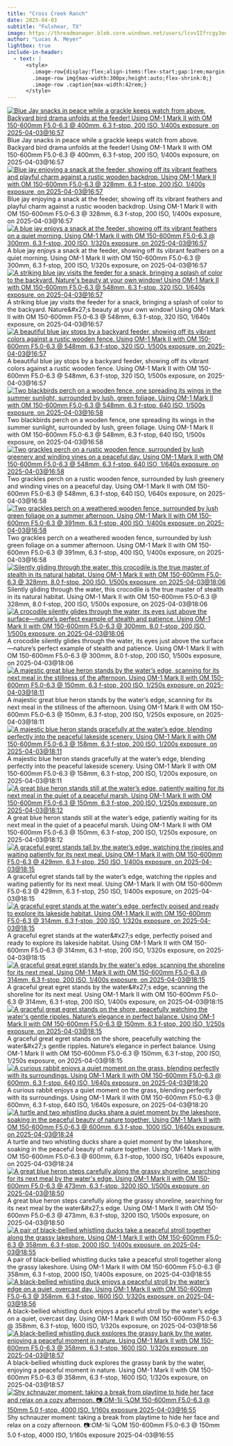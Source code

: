 ```yaml
---
title: "Cross Creek Ranch"
date: 2025-04-03
subtitle: "Fulshear, TX"
image: https://threadmanager.blob.core.windows.net/users/lcvvIIfrcgy3oo8NKhjkLYJDZvHJKG0Nj3gerYEDsgQ/themed_folders/photography/2025_04_03_Fulshear/191015e7-5578-5a47-947b-794fbe470a38_thumb.jpg
author: "Lucas A. Meyer"
lightbox: true
include-in-header:
  - text: |
      <style>
        .image-row{display:flex;align-items:flex-start;gap:1rem;margin:1rem 0;}
        .image-row img{max-width:300px;height:auto;flex-shrink:0;}
        .image-row .caption{max-width:42rem;}
      </style>
---
```



::: {.image-row}
[![Blue Jay snacks in peace while a grackle keeps watch from above. Backyard bird drama unfolds at the feeder! Using OM-1 Mark II with OM 150-600mm F5.0-6.3 @ 400mm, 6.3 f-stop, 200 ISO, 1/400s exposure, on 2025-04-03@16:57](https://threadmanager.blob.core.windows.net/users/lcvvIIfrcgy3oo8NKhjkLYJDZvHJKG0Nj3gerYEDsgQ/themed_folders/photography/2025_04_03_Fulshear/1ea2ee6e-98e2-513f-a8d8-ea2aef4f0233_thumb.jpg){.lightbox title="Blue Jay snacks in peace while a grackle keeps watch from above. Backyard bird drama unfolds at the feeder! Using OM-1 Mark II with OM 150-600mm F5.0-6.3 @ 400mm, 6.3 f-stop, 200 ISO, 1/400s exposure, on 2025-04-03@16:57" alt="Blue Jay snacks in peace while a grackle keeps watch from above. Backyard bird drama unfolds at the feeder! Using OM-1 Mark II with OM 150-600mm F5.0-6.3 @ 400mm, 6.3 f-stop, 200 ISO, 1/400s exposure, on 2025-04-03@16:57"}](https://threadmanager.blob.core.windows.net/users/lcvvIIfrcgy3oo8NKhjkLYJDZvHJKG0Nj3gerYEDsgQ/themed_folders/photography/2025_04_03_Fulshear/1ea2ee6e-98e2-513f-a8d8-ea2aef4f0233.jpg)
<div class="caption">Blue Jay snacks in peace while a grackle keeps watch from above. Backyard bird drama unfolds at the feeder! Using OM-1 Mark II with OM 150-600mm F5.0-6.3 @ 400mm, 6.3 f-stop, 200 ISO, 1/400s exposure, on 2025-04-03@16:57</div>
:::


::: {.image-row}
[![Blue jay enjoying a snack at the feeder, showing off its vibrant feathers and playful charm against a rustic wooden backdrop. Using OM-1 Mark II with OM 150-600mm F5.0-6.3 @ 328mm, 6.3 f-stop, 200 ISO, 1/400s exposure, on 2025-04-03@16:57](https://threadmanager.blob.core.windows.net/users/lcvvIIfrcgy3oo8NKhjkLYJDZvHJKG0Nj3gerYEDsgQ/themed_folders/photography/2025_04_03_Fulshear/54f25b30-e27a-50d3-8fa4-a9dfebb8b79c_thumb.jpg){.lightbox title="Blue jay enjoying a snack at the feeder, showing off its vibrant feathers and playful charm against a rustic wooden backdrop. Using OM-1 Mark II with OM 150-600mm F5.0-6.3 @ 328mm, 6.3 f-stop, 200 ISO, 1/400s exposure, on 2025-04-03@16:57" alt="Blue jay enjoying a snack at the feeder, showing off its vibrant feathers and playful charm against a rustic wooden backdrop. Using OM-1 Mark II with OM 150-600mm F5.0-6.3 @ 328mm, 6.3 f-stop, 200 ISO, 1/400s exposure, on 2025-04-03@16:57"}](https://threadmanager.blob.core.windows.net/users/lcvvIIfrcgy3oo8NKhjkLYJDZvHJKG0Nj3gerYEDsgQ/themed_folders/photography/2025_04_03_Fulshear/54f25b30-e27a-50d3-8fa4-a9dfebb8b79c.jpg)
<div class="caption">Blue jay enjoying a snack at the feeder, showing off its vibrant feathers and playful charm against a rustic wooden backdrop. Using OM-1 Mark II with OM 150-600mm F5.0-6.3 @ 328mm, 6.3 f-stop, 200 ISO, 1/400s exposure, on 2025-04-03@16:57</div>
:::


::: {.image-row}
[![A blue jay enjoys a snack at the feeder, showing off its vibrant feathers on a quiet morning. Using OM-1 Mark II with OM 150-600mm F5.0-6.3 @ 300mm, 6.3 f-stop, 200 ISO, 1/320s exposure, on 2025-04-03@16:57](https://threadmanager.blob.core.windows.net/users/lcvvIIfrcgy3oo8NKhjkLYJDZvHJKG0Nj3gerYEDsgQ/themed_folders/photography/2025_04_03_Fulshear/1997d0dd-66ce-556a-b542-c95596ee4ad6_thumb.jpg){.lightbox title="A blue jay enjoys a snack at the feeder, showing off its vibrant feathers on a quiet morning. Using OM-1 Mark II with OM 150-600mm F5.0-6.3 @ 300mm, 6.3 f-stop, 200 ISO, 1/320s exposure, on 2025-04-03@16:57" alt="A blue jay enjoys a snack at the feeder, showing off its vibrant feathers on a quiet morning. Using OM-1 Mark II with OM 150-600mm F5.0-6.3 @ 300mm, 6.3 f-stop, 200 ISO, 1/320s exposure, on 2025-04-03@16:57"}](https://threadmanager.blob.core.windows.net/users/lcvvIIfrcgy3oo8NKhjkLYJDZvHJKG0Nj3gerYEDsgQ/themed_folders/photography/2025_04_03_Fulshear/1997d0dd-66ce-556a-b542-c95596ee4ad6.jpg)
<div class="caption">A blue jay enjoys a snack at the feeder, showing off its vibrant feathers on a quiet morning. Using OM-1 Mark II with OM 150-600mm F5.0-6.3 @ 300mm, 6.3 f-stop, 200 ISO, 1/320s exposure, on 2025-04-03@16:57</div>
:::


::: {.image-row}
[![A striking blue jay visits the feeder for a snack, bringing a splash of color to the backyard. Nature&#x27;s beauty at your own window! Using OM-1 Mark II with OM 150-600mm F5.0-6.3 @ 548mm, 6.3 f-stop, 320 ISO, 1/640s exposure, on 2025-04-03@16:57](https://threadmanager.blob.core.windows.net/users/lcvvIIfrcgy3oo8NKhjkLYJDZvHJKG0Nj3gerYEDsgQ/themed_folders/photography/2025_04_03_Fulshear/ce0a3894-7058-5b90-8fd8-73323753e5bf_thumb.jpg){.lightbox title="A striking blue jay visits the feeder for a snack, bringing a splash of color to the backyard. Nature&#x27;s beauty at your own window! Using OM-1 Mark II with OM 150-600mm F5.0-6.3 @ 548mm, 6.3 f-stop, 320 ISO, 1/640s exposure, on 2025-04-03@16:57" alt="A striking blue jay visits the feeder for a snack, bringing a splash of color to the backyard. Nature&#x27;s beauty at your own window! Using OM-1 Mark II with OM 150-600mm F5.0-6.3 @ 548mm, 6.3 f-stop, 320 ISO, 1/640s exposure, on 2025-04-03@16:57"}](https://threadmanager.blob.core.windows.net/users/lcvvIIfrcgy3oo8NKhjkLYJDZvHJKG0Nj3gerYEDsgQ/themed_folders/photography/2025_04_03_Fulshear/ce0a3894-7058-5b90-8fd8-73323753e5bf.jpg)
<div class="caption">A striking blue jay visits the feeder for a snack, bringing a splash of color to the backyard. Nature&amp;#x27;s beauty at your own window! Using OM-1 Mark II with OM 150-600mm F5.0-6.3 @ 548mm, 6.3 f-stop, 320 ISO, 1/640s exposure, on 2025-04-03@16:57</div>
:::


::: {.image-row}
[![A beautiful blue jay stops by a backyard feeder, showing off its vibrant colors against a rustic wooden fence. Using OM-1 Mark II with OM 150-600mm F5.0-6.3 @ 548mm, 6.3 f-stop, 320 ISO, 1/500s exposure, on 2025-04-03@16:57](https://threadmanager.blob.core.windows.net/users/lcvvIIfrcgy3oo8NKhjkLYJDZvHJKG0Nj3gerYEDsgQ/themed_folders/photography/2025_04_03_Fulshear/a1bfb747-2885-50d3-8e3f-58b10968edce_thumb.jpg){.lightbox title="A beautiful blue jay stops by a backyard feeder, showing off its vibrant colors against a rustic wooden fence. Using OM-1 Mark II with OM 150-600mm F5.0-6.3 @ 548mm, 6.3 f-stop, 320 ISO, 1/500s exposure, on 2025-04-03@16:57" alt="A beautiful blue jay stops by a backyard feeder, showing off its vibrant colors against a rustic wooden fence. Using OM-1 Mark II with OM 150-600mm F5.0-6.3 @ 548mm, 6.3 f-stop, 320 ISO, 1/500s exposure, on 2025-04-03@16:57"}](https://threadmanager.blob.core.windows.net/users/lcvvIIfrcgy3oo8NKhjkLYJDZvHJKG0Nj3gerYEDsgQ/themed_folders/photography/2025_04_03_Fulshear/a1bfb747-2885-50d3-8e3f-58b10968edce.jpg)
<div class="caption">A beautiful blue jay stops by a backyard feeder, showing off its vibrant colors against a rustic wooden fence. Using OM-1 Mark II with OM 150-600mm F5.0-6.3 @ 548mm, 6.3 f-stop, 320 ISO, 1/500s exposure, on 2025-04-03@16:57</div>
:::


::: {.image-row}
[![Two blackbirds perch on a wooden fence, one spreading its wings in the summer sunlight, surrounded by lush, green foliage. Using OM-1 Mark II with OM 150-600mm F5.0-6.3 @ 548mm, 6.3 f-stop, 640 ISO, 1/500s exposure, on 2025-04-03@16:58](https://threadmanager.blob.core.windows.net/users/lcvvIIfrcgy3oo8NKhjkLYJDZvHJKG0Nj3gerYEDsgQ/themed_folders/photography/2025_04_03_Fulshear/9b93e00a-abe5-5d30-8369-dd1918480ecb_thumb.jpg){.lightbox title="Two blackbirds perch on a wooden fence, one spreading its wings in the summer sunlight, surrounded by lush, green foliage. Using OM-1 Mark II with OM 150-600mm F5.0-6.3 @ 548mm, 6.3 f-stop, 640 ISO, 1/500s exposure, on 2025-04-03@16:58" alt="Two blackbirds perch on a wooden fence, one spreading its wings in the summer sunlight, surrounded by lush, green foliage. Using OM-1 Mark II with OM 150-600mm F5.0-6.3 @ 548mm, 6.3 f-stop, 640 ISO, 1/500s exposure, on 2025-04-03@16:58"}](https://threadmanager.blob.core.windows.net/users/lcvvIIfrcgy3oo8NKhjkLYJDZvHJKG0Nj3gerYEDsgQ/themed_folders/photography/2025_04_03_Fulshear/9b93e00a-abe5-5d30-8369-dd1918480ecb.jpg)
<div class="caption">Two blackbirds perch on a wooden fence, one spreading its wings in the summer sunlight, surrounded by lush, green foliage. Using OM-1 Mark II with OM 150-600mm F5.0-6.3 @ 548mm, 6.3 f-stop, 640 ISO, 1/500s exposure, on 2025-04-03@16:58</div>
:::


::: {.image-row}
[![Two grackles perch on a rustic wooden fence, surrounded by lush greenery and winding vines on a peaceful day. Using OM-1 Mark II with OM 150-600mm F5.0-6.3 @ 548mm, 6.3 f-stop, 640 ISO, 1/640s exposure, on 2025-04-03@16:58](https://threadmanager.blob.core.windows.net/users/lcvvIIfrcgy3oo8NKhjkLYJDZvHJKG0Nj3gerYEDsgQ/themed_folders/photography/2025_04_03_Fulshear/389f8fb2-d166-5e7a-b9b4-458f49c11d6a_thumb.jpg){.lightbox title="Two grackles perch on a rustic wooden fence, surrounded by lush greenery and winding vines on a peaceful day. Using OM-1 Mark II with OM 150-600mm F5.0-6.3 @ 548mm, 6.3 f-stop, 640 ISO, 1/640s exposure, on 2025-04-03@16:58" alt="Two grackles perch on a rustic wooden fence, surrounded by lush greenery and winding vines on a peaceful day. Using OM-1 Mark II with OM 150-600mm F5.0-6.3 @ 548mm, 6.3 f-stop, 640 ISO, 1/640s exposure, on 2025-04-03@16:58"}](https://threadmanager.blob.core.windows.net/users/lcvvIIfrcgy3oo8NKhjkLYJDZvHJKG0Nj3gerYEDsgQ/themed_folders/photography/2025_04_03_Fulshear/389f8fb2-d166-5e7a-b9b4-458f49c11d6a.jpg)
<div class="caption">Two grackles perch on a rustic wooden fence, surrounded by lush greenery and winding vines on a peaceful day. Using OM-1 Mark II with OM 150-600mm F5.0-6.3 @ 548mm, 6.3 f-stop, 640 ISO, 1/640s exposure, on 2025-04-03@16:58</div>
:::


::: {.image-row}
[![Two grackles perch on a weathered wooden fence, surrounded by lush green foliage on a summer afternoon. Using OM-1 Mark II with OM 150-600mm F5.0-6.3 @ 391mm, 6.3 f-stop, 400 ISO, 1/400s exposure, on 2025-04-03@16:58](https://threadmanager.blob.core.windows.net/users/lcvvIIfrcgy3oo8NKhjkLYJDZvHJKG0Nj3gerYEDsgQ/themed_folders/photography/2025_04_03_Fulshear/191015e7-5578-5a47-947b-794fbe470a38_thumb.jpg){.lightbox title="Two grackles perch on a weathered wooden fence, surrounded by lush green foliage on a summer afternoon. Using OM-1 Mark II with OM 150-600mm F5.0-6.3 @ 391mm, 6.3 f-stop, 400 ISO, 1/400s exposure, on 2025-04-03@16:58" alt="Two grackles perch on a weathered wooden fence, surrounded by lush green foliage on a summer afternoon. Using OM-1 Mark II with OM 150-600mm F5.0-6.3 @ 391mm, 6.3 f-stop, 400 ISO, 1/400s exposure, on 2025-04-03@16:58"}](https://threadmanager.blob.core.windows.net/users/lcvvIIfrcgy3oo8NKhjkLYJDZvHJKG0Nj3gerYEDsgQ/themed_folders/photography/2025_04_03_Fulshear/191015e7-5578-5a47-947b-794fbe470a38.jpg)
<div class="caption">Two grackles perch on a weathered wooden fence, surrounded by lush green foliage on a summer afternoon. Using OM-1 Mark II with OM 150-600mm F5.0-6.3 @ 391mm, 6.3 f-stop, 400 ISO, 1/400s exposure, on 2025-04-03@16:58</div>
:::


::: {.image-row}
[![Silently gliding through the water, this crocodile is the true master of stealth in its natural habitat. Using OM-1 Mark II with OM 150-600mm F5.0-6.3 @ 328mm, 8.0 f-stop, 200 ISO, 1/500s exposure, on 2025-04-03@18:06](https://threadmanager.blob.core.windows.net/users/lcvvIIfrcgy3oo8NKhjkLYJDZvHJKG0Nj3gerYEDsgQ/themed_folders/photography/2025_04_03_Fulshear/7ddc4b02-d819-5ea6-a210-3e748a3a47c9_thumb.jpg){.lightbox title="Silently gliding through the water, this crocodile is the true master of stealth in its natural habitat. Using OM-1 Mark II with OM 150-600mm F5.0-6.3 @ 328mm, 8.0 f-stop, 200 ISO, 1/500s exposure, on 2025-04-03@18:06" alt="Silently gliding through the water, this crocodile is the true master of stealth in its natural habitat. Using OM-1 Mark II with OM 150-600mm F5.0-6.3 @ 328mm, 8.0 f-stop, 200 ISO, 1/500s exposure, on 2025-04-03@18:06"}](https://threadmanager.blob.core.windows.net/users/lcvvIIfrcgy3oo8NKhjkLYJDZvHJKG0Nj3gerYEDsgQ/themed_folders/photography/2025_04_03_Fulshear/7ddc4b02-d819-5ea6-a210-3e748a3a47c9.jpg)
<div class="caption">Silently gliding through the water, this crocodile is the true master of stealth in its natural habitat. Using OM-1 Mark II with OM 150-600mm F5.0-6.3 @ 328mm, 8.0 f-stop, 200 ISO, 1/500s exposure, on 2025-04-03@18:06</div>
:::


::: {.image-row}
[![A crocodile silently glides through the water, its eyes just above the surface—nature’s perfect example of stealth and patience. Using OM-1 Mark II with OM 150-600mm F5.0-6.3 @ 300mm, 8.0 f-stop, 200 ISO, 1/500s exposure, on 2025-04-03@18:06](https://threadmanager.blob.core.windows.net/users/lcvvIIfrcgy3oo8NKhjkLYJDZvHJKG0Nj3gerYEDsgQ/themed_folders/photography/2025_04_03_Fulshear/ca150405-9a73-543d-bec6-f8c0e52abc30_thumb.jpg){.lightbox title="A crocodile silently glides through the water, its eyes just above the surface—nature’s perfect example of stealth and patience. Using OM-1 Mark II with OM 150-600mm F5.0-6.3 @ 300mm, 8.0 f-stop, 200 ISO, 1/500s exposure, on 2025-04-03@18:06" alt="A crocodile silently glides through the water, its eyes just above the surface—nature’s perfect example of stealth and patience. Using OM-1 Mark II with OM 150-600mm F5.0-6.3 @ 300mm, 8.0 f-stop, 200 ISO, 1/500s exposure, on 2025-04-03@18:06"}](https://threadmanager.blob.core.windows.net/users/lcvvIIfrcgy3oo8NKhjkLYJDZvHJKG0Nj3gerYEDsgQ/themed_folders/photography/2025_04_03_Fulshear/ca150405-9a73-543d-bec6-f8c0e52abc30.jpg)
<div class="caption">A crocodile silently glides through the water, its eyes just above the surface—nature’s perfect example of stealth and patience. Using OM-1 Mark II with OM 150-600mm F5.0-6.3 @ 300mm, 8.0 f-stop, 200 ISO, 1/500s exposure, on 2025-04-03@18:06</div>
:::


::: {.image-row}
[![A majestic great blue heron stands by the water’s edge, scanning for its next meal in the stillness of the afternoon. Using OM-1 Mark II with OM 150-600mm F5.0-6.3 @ 150mm, 6.3 f-stop, 200 ISO, 1/250s exposure, on 2025-04-03@18:11](https://threadmanager.blob.core.windows.net/users/lcvvIIfrcgy3oo8NKhjkLYJDZvHJKG0Nj3gerYEDsgQ/themed_folders/photography/2025_04_03_Fulshear/cc2e44f6-24ca-5285-9115-480d5256fe2e_thumb.jpg){.lightbox title="A majestic great blue heron stands by the water’s edge, scanning for its next meal in the stillness of the afternoon. Using OM-1 Mark II with OM 150-600mm F5.0-6.3 @ 150mm, 6.3 f-stop, 200 ISO, 1/250s exposure, on 2025-04-03@18:11" alt="A majestic great blue heron stands by the water’s edge, scanning for its next meal in the stillness of the afternoon. Using OM-1 Mark II with OM 150-600mm F5.0-6.3 @ 150mm, 6.3 f-stop, 200 ISO, 1/250s exposure, on 2025-04-03@18:11"}](https://threadmanager.blob.core.windows.net/users/lcvvIIfrcgy3oo8NKhjkLYJDZvHJKG0Nj3gerYEDsgQ/themed_folders/photography/2025_04_03_Fulshear/cc2e44f6-24ca-5285-9115-480d5256fe2e.jpg)
<div class="caption">A majestic great blue heron stands by the water’s edge, scanning for its next meal in the stillness of the afternoon. Using OM-1 Mark II with OM 150-600mm F5.0-6.3 @ 150mm, 6.3 f-stop, 200 ISO, 1/250s exposure, on 2025-04-03@18:11</div>
:::


::: {.image-row}
[![A majestic blue heron stands gracefully at the water’s edge, blending perfectly into the peaceful lakeside scenery. Using OM-1 Mark II with OM 150-600mm F5.0-6.3 @ 158mm, 6.3 f-stop, 200 ISO, 1/200s exposure, on 2025-04-03@18:11](https://threadmanager.blob.core.windows.net/users/lcvvIIfrcgy3oo8NKhjkLYJDZvHJKG0Nj3gerYEDsgQ/themed_folders/photography/2025_04_03_Fulshear/a306a6d5-0f73-5b38-b822-5acd5d146f5c_thumb.jpg){.lightbox title="A majestic blue heron stands gracefully at the water’s edge, blending perfectly into the peaceful lakeside scenery. Using OM-1 Mark II with OM 150-600mm F5.0-6.3 @ 158mm, 6.3 f-stop, 200 ISO, 1/200s exposure, on 2025-04-03@18:11" alt="A majestic blue heron stands gracefully at the water’s edge, blending perfectly into the peaceful lakeside scenery. Using OM-1 Mark II with OM 150-600mm F5.0-6.3 @ 158mm, 6.3 f-stop, 200 ISO, 1/200s exposure, on 2025-04-03@18:11"}](https://threadmanager.blob.core.windows.net/users/lcvvIIfrcgy3oo8NKhjkLYJDZvHJKG0Nj3gerYEDsgQ/themed_folders/photography/2025_04_03_Fulshear/a306a6d5-0f73-5b38-b822-5acd5d146f5c.jpg)
<div class="caption">A majestic blue heron stands gracefully at the water’s edge, blending perfectly into the peaceful lakeside scenery. Using OM-1 Mark II with OM 150-600mm F5.0-6.3 @ 158mm, 6.3 f-stop, 200 ISO, 1/200s exposure, on 2025-04-03@18:11</div>
:::


::: {.image-row}
[![A great blue heron stands still at the water’s edge, patiently waiting for its next meal in the quiet of a peaceful marsh. Using OM-1 Mark II with OM 150-600mm F5.0-6.3 @ 150mm, 6.3 f-stop, 200 ISO, 1/250s exposure, on 2025-04-03@18:12](https://threadmanager.blob.core.windows.net/users/lcvvIIfrcgy3oo8NKhjkLYJDZvHJKG0Nj3gerYEDsgQ/themed_folders/photography/2025_04_03_Fulshear/53146dee-d55b-5a95-9918-a1ba6ed3e55d_thumb.jpg){.lightbox title="A great blue heron stands still at the water’s edge, patiently waiting for its next meal in the quiet of a peaceful marsh. Using OM-1 Mark II with OM 150-600mm F5.0-6.3 @ 150mm, 6.3 f-stop, 200 ISO, 1/250s exposure, on 2025-04-03@18:12" alt="A great blue heron stands still at the water’s edge, patiently waiting for its next meal in the quiet of a peaceful marsh. Using OM-1 Mark II with OM 150-600mm F5.0-6.3 @ 150mm, 6.3 f-stop, 200 ISO, 1/250s exposure, on 2025-04-03@18:12"}](https://threadmanager.blob.core.windows.net/users/lcvvIIfrcgy3oo8NKhjkLYJDZvHJKG0Nj3gerYEDsgQ/themed_folders/photography/2025_04_03_Fulshear/53146dee-d55b-5a95-9918-a1ba6ed3e55d.jpg)
<div class="caption">A great blue heron stands still at the water’s edge, patiently waiting for its next meal in the quiet of a peaceful marsh. Using OM-1 Mark II with OM 150-600mm F5.0-6.3 @ 150mm, 6.3 f-stop, 200 ISO, 1/250s exposure, on 2025-04-03@18:12</div>
:::


::: {.image-row}
[![A graceful egret stands tall by the water’s edge, watching the ripples and waiting patiently for its next meal. Using OM-1 Mark II with OM 150-600mm F5.0-6.3 @ 429mm, 6.3 f-stop, 250 ISO, 1/400s exposure, on 2025-04-03@18:15](https://threadmanager.blob.core.windows.net/users/lcvvIIfrcgy3oo8NKhjkLYJDZvHJKG0Nj3gerYEDsgQ/themed_folders/photography/2025_04_03_Fulshear/56eca6ef-80f3-5456-89e0-f48642475e39_thumb.jpg){.lightbox title="A graceful egret stands tall by the water’s edge, watching the ripples and waiting patiently for its next meal. Using OM-1 Mark II with OM 150-600mm F5.0-6.3 @ 429mm, 6.3 f-stop, 250 ISO, 1/400s exposure, on 2025-04-03@18:15" alt="A graceful egret stands tall by the water’s edge, watching the ripples and waiting patiently for its next meal. Using OM-1 Mark II with OM 150-600mm F5.0-6.3 @ 429mm, 6.3 f-stop, 250 ISO, 1/400s exposure, on 2025-04-03@18:15"}](https://threadmanager.blob.core.windows.net/users/lcvvIIfrcgy3oo8NKhjkLYJDZvHJKG0Nj3gerYEDsgQ/themed_folders/photography/2025_04_03_Fulshear/56eca6ef-80f3-5456-89e0-f48642475e39.jpg)
<div class="caption">A graceful egret stands tall by the water’s edge, watching the ripples and waiting patiently for its next meal. Using OM-1 Mark II with OM 150-600mm F5.0-6.3 @ 429mm, 6.3 f-stop, 250 ISO, 1/400s exposure, on 2025-04-03@18:15</div>
:::


::: {.image-row}
[![A graceful egret stands at the water&#x27;s edge, perfectly poised and ready to explore its lakeside habitat. Using OM-1 Mark II with OM 150-600mm F5.0-6.3 @ 314mm, 6.3 f-stop, 200 ISO, 1/320s exposure, on 2025-04-03@18:15](https://threadmanager.blob.core.windows.net/users/lcvvIIfrcgy3oo8NKhjkLYJDZvHJKG0Nj3gerYEDsgQ/themed_folders/photography/2025_04_03_Fulshear/d6df1867-676e-51c5-970c-017d0ade0e32_thumb.jpg){.lightbox title="A graceful egret stands at the water&#x27;s edge, perfectly poised and ready to explore its lakeside habitat. Using OM-1 Mark II with OM 150-600mm F5.0-6.3 @ 314mm, 6.3 f-stop, 200 ISO, 1/320s exposure, on 2025-04-03@18:15" alt="A graceful egret stands at the water&#x27;s edge, perfectly poised and ready to explore its lakeside habitat. Using OM-1 Mark II with OM 150-600mm F5.0-6.3 @ 314mm, 6.3 f-stop, 200 ISO, 1/320s exposure, on 2025-04-03@18:15"}](https://threadmanager.blob.core.windows.net/users/lcvvIIfrcgy3oo8NKhjkLYJDZvHJKG0Nj3gerYEDsgQ/themed_folders/photography/2025_04_03_Fulshear/d6df1867-676e-51c5-970c-017d0ade0e32.jpg)
<div class="caption">A graceful egret stands at the water&amp;#x27;s edge, perfectly poised and ready to explore its lakeside habitat. Using OM-1 Mark II with OM 150-600mm F5.0-6.3 @ 314mm, 6.3 f-stop, 200 ISO, 1/320s exposure, on 2025-04-03@18:15</div>
:::


::: {.image-row}
[![A graceful great egret stands by the water&#x27;s edge, scanning the shoreline for its next meal. Using OM-1 Mark II with OM 150-600mm F5.0-6.3 @ 314mm, 6.3 f-stop, 200 ISO, 1/400s exposure, on 2025-04-03@18:15](https://threadmanager.blob.core.windows.net/users/lcvvIIfrcgy3oo8NKhjkLYJDZvHJKG0Nj3gerYEDsgQ/themed_folders/photography/2025_04_03_Fulshear/6486c6ff-6212-55f2-ab20-3445e25af0e5_thumb.jpg){.lightbox title="A graceful great egret stands by the water&#x27;s edge, scanning the shoreline for its next meal. Using OM-1 Mark II with OM 150-600mm F5.0-6.3 @ 314mm, 6.3 f-stop, 200 ISO, 1/400s exposure, on 2025-04-03@18:15" alt="A graceful great egret stands by the water&#x27;s edge, scanning the shoreline for its next meal. Using OM-1 Mark II with OM 150-600mm F5.0-6.3 @ 314mm, 6.3 f-stop, 200 ISO, 1/400s exposure, on 2025-04-03@18:15"}](https://threadmanager.blob.core.windows.net/users/lcvvIIfrcgy3oo8NKhjkLYJDZvHJKG0Nj3gerYEDsgQ/themed_folders/photography/2025_04_03_Fulshear/6486c6ff-6212-55f2-ab20-3445e25af0e5.jpg)
<div class="caption">A graceful great egret stands by the water&amp;#x27;s edge, scanning the shoreline for its next meal. Using OM-1 Mark II with OM 150-600mm F5.0-6.3 @ 314mm, 6.3 f-stop, 200 ISO, 1/400s exposure, on 2025-04-03@18:15</div>
:::


::: {.image-row}
[![A graceful great egret stands on the shore, peacefully watching the water&#x27;s gentle ripples. Nature’s elegance in perfect balance. Using OM-1 Mark II with OM 150-600mm F5.0-6.3 @ 150mm, 6.3 f-stop, 200 ISO, 1/250s exposure, on 2025-04-03@18:15](https://threadmanager.blob.core.windows.net/users/lcvvIIfrcgy3oo8NKhjkLYJDZvHJKG0Nj3gerYEDsgQ/themed_folders/photography/2025_04_03_Fulshear/a30c40ac-2a9c-5a0b-8244-bbef49842efc_thumb.jpg){.lightbox title="A graceful great egret stands on the shore, peacefully watching the water&#x27;s gentle ripples. Nature’s elegance in perfect balance. Using OM-1 Mark II with OM 150-600mm F5.0-6.3 @ 150mm, 6.3 f-stop, 200 ISO, 1/250s exposure, on 2025-04-03@18:15" alt="A graceful great egret stands on the shore, peacefully watching the water&#x27;s gentle ripples. Nature’s elegance in perfect balance. Using OM-1 Mark II with OM 150-600mm F5.0-6.3 @ 150mm, 6.3 f-stop, 200 ISO, 1/250s exposure, on 2025-04-03@18:15"}](https://threadmanager.blob.core.windows.net/users/lcvvIIfrcgy3oo8NKhjkLYJDZvHJKG0Nj3gerYEDsgQ/themed_folders/photography/2025_04_03_Fulshear/a30c40ac-2a9c-5a0b-8244-bbef49842efc.jpg)
<div class="caption">A graceful great egret stands on the shore, peacefully watching the water&amp;#x27;s gentle ripples. Nature’s elegance in perfect balance. Using OM-1 Mark II with OM 150-600mm F5.0-6.3 @ 150mm, 6.3 f-stop, 200 ISO, 1/250s exposure, on 2025-04-03@18:15</div>
:::


::: {.image-row}
[![A curious rabbit enjoys a quiet moment on the grass, blending perfectly with its surroundings. Using OM-1 Mark II with OM 150-600mm F5.0-6.3 @ 600mm, 6.3 f-stop, 640 ISO, 1/640s exposure, on 2025-04-03@18:20](https://threadmanager.blob.core.windows.net/users/lcvvIIfrcgy3oo8NKhjkLYJDZvHJKG0Nj3gerYEDsgQ/themed_folders/photography/2025_04_03_Fulshear/b173817c-3c60-5f3a-93b8-1fc3e65cf81b_thumb.jpg){.lightbox title="A curious rabbit enjoys a quiet moment on the grass, blending perfectly with its surroundings. Using OM-1 Mark II with OM 150-600mm F5.0-6.3 @ 600mm, 6.3 f-stop, 640 ISO, 1/640s exposure, on 2025-04-03@18:20" alt="A curious rabbit enjoys a quiet moment on the grass, blending perfectly with its surroundings. Using OM-1 Mark II with OM 150-600mm F5.0-6.3 @ 600mm, 6.3 f-stop, 640 ISO, 1/640s exposure, on 2025-04-03@18:20"}](https://threadmanager.blob.core.windows.net/users/lcvvIIfrcgy3oo8NKhjkLYJDZvHJKG0Nj3gerYEDsgQ/themed_folders/photography/2025_04_03_Fulshear/b173817c-3c60-5f3a-93b8-1fc3e65cf81b.jpg)
<div class="caption">A curious rabbit enjoys a quiet moment on the grass, blending perfectly with its surroundings. Using OM-1 Mark II with OM 150-600mm F5.0-6.3 @ 600mm, 6.3 f-stop, 640 ISO, 1/640s exposure, on 2025-04-03@18:20</div>
:::


::: {.image-row}
[![A turtle and two whistling ducks share a quiet moment by the lakeshore, soaking in the peaceful beauty of nature together. Using OM-1 Mark II with OM 150-600mm F5.0-6.3 @ 600mm, 6.3 f-stop, 1000 ISO, 1/640s exposure, on 2025-04-03@18:24](https://threadmanager.blob.core.windows.net/users/lcvvIIfrcgy3oo8NKhjkLYJDZvHJKG0Nj3gerYEDsgQ/themed_folders/photography/2025_04_03_Fulshear/d4e828d2-5b69-534b-a17d-312ce02086b2_thumb.jpg){.lightbox title="A turtle and two whistling ducks share a quiet moment by the lakeshore, soaking in the peaceful beauty of nature together. Using OM-1 Mark II with OM 150-600mm F5.0-6.3 @ 600mm, 6.3 f-stop, 1000 ISO, 1/640s exposure, on 2025-04-03@18:24" alt="A turtle and two whistling ducks share a quiet moment by the lakeshore, soaking in the peaceful beauty of nature together. Using OM-1 Mark II with OM 150-600mm F5.0-6.3 @ 600mm, 6.3 f-stop, 1000 ISO, 1/640s exposure, on 2025-04-03@18:24"}](https://threadmanager.blob.core.windows.net/users/lcvvIIfrcgy3oo8NKhjkLYJDZvHJKG0Nj3gerYEDsgQ/themed_folders/photography/2025_04_03_Fulshear/d4e828d2-5b69-534b-a17d-312ce02086b2.jpg)
<div class="caption">A turtle and two whistling ducks share a quiet moment by the lakeshore, soaking in the peaceful beauty of nature together. Using OM-1 Mark II with OM 150-600mm F5.0-6.3 @ 600mm, 6.3 f-stop, 1000 ISO, 1/640s exposure, on 2025-04-03@18:24</div>
:::


::: {.image-row}
[![A great blue heron steps carefully along the grassy shoreline, searching for its next meal by the water&#x27;s edge. Using OM-1 Mark II with OM 150-600mm F5.0-6.3 @ 473mm, 6.3 f-stop, 3200 ISO, 1/500s exposure, on 2025-04-03@18:50](https://threadmanager.blob.core.windows.net/users/lcvvIIfrcgy3oo8NKhjkLYJDZvHJKG0Nj3gerYEDsgQ/themed_folders/photography/2025_04_03_Fulshear/bd9bba6f-de2b-5317-beb1-2a303e12fb91_thumb.jpg){.lightbox title="A great blue heron steps carefully along the grassy shoreline, searching for its next meal by the water&#x27;s edge. Using OM-1 Mark II with OM 150-600mm F5.0-6.3 @ 473mm, 6.3 f-stop, 3200 ISO, 1/500s exposure, on 2025-04-03@18:50" alt="A great blue heron steps carefully along the grassy shoreline, searching for its next meal by the water&#x27;s edge. Using OM-1 Mark II with OM 150-600mm F5.0-6.3 @ 473mm, 6.3 f-stop, 3200 ISO, 1/500s exposure, on 2025-04-03@18:50"}](https://threadmanager.blob.core.windows.net/users/lcvvIIfrcgy3oo8NKhjkLYJDZvHJKG0Nj3gerYEDsgQ/themed_folders/photography/2025_04_03_Fulshear/bd9bba6f-de2b-5317-beb1-2a303e12fb91.jpg)
<div class="caption">A great blue heron steps carefully along the grassy shoreline, searching for its next meal by the water&amp;#x27;s edge. Using OM-1 Mark II with OM 150-600mm F5.0-6.3 @ 473mm, 6.3 f-stop, 3200 ISO, 1/500s exposure, on 2025-04-03@18:50</div>
:::


::: {.image-row}
[![A pair of black-bellied whistling ducks take a peaceful stroll together along the grassy lakeshore. Using OM-1 Mark II with OM 150-600mm F5.0-6.3 @ 358mm, 6.3 f-stop, 2000 ISO, 1/400s exposure, on 2025-04-03@18:55](https://threadmanager.blob.core.windows.net/users/lcvvIIfrcgy3oo8NKhjkLYJDZvHJKG0Nj3gerYEDsgQ/themed_folders/photography/2025_04_03_Fulshear/6360af66-2469-5cad-bb28-0dbd132f1dc7_thumb.jpg){.lightbox title="A pair of black-bellied whistling ducks take a peaceful stroll together along the grassy lakeshore. Using OM-1 Mark II with OM 150-600mm F5.0-6.3 @ 358mm, 6.3 f-stop, 2000 ISO, 1/400s exposure, on 2025-04-03@18:55" alt="A pair of black-bellied whistling ducks take a peaceful stroll together along the grassy lakeshore. Using OM-1 Mark II with OM 150-600mm F5.0-6.3 @ 358mm, 6.3 f-stop, 2000 ISO, 1/400s exposure, on 2025-04-03@18:55"}](https://threadmanager.blob.core.windows.net/users/lcvvIIfrcgy3oo8NKhjkLYJDZvHJKG0Nj3gerYEDsgQ/themed_folders/photography/2025_04_03_Fulshear/6360af66-2469-5cad-bb28-0dbd132f1dc7.jpg)
<div class="caption">A pair of black-bellied whistling ducks take a peaceful stroll together along the grassy lakeshore. Using OM-1 Mark II with OM 150-600mm F5.0-6.3 @ 358mm, 6.3 f-stop, 2000 ISO, 1/400s exposure, on 2025-04-03@18:55</div>
:::


::: {.image-row}
[![A black-bellied whistling duck enjoys a peaceful stroll by the water’s edge on a quiet, overcast day. Using OM-1 Mark II with OM 150-600mm F5.0-6.3 @ 358mm, 6.3 f-stop, 1600 ISO, 1/320s exposure, on 2025-04-03@18:56](https://threadmanager.blob.core.windows.net/users/lcvvIIfrcgy3oo8NKhjkLYJDZvHJKG0Nj3gerYEDsgQ/themed_folders/photography/2025_04_03_Fulshear/fd744424-8a97-5cdc-89a8-075624b22c1f_thumb.jpg){.lightbox title="A black-bellied whistling duck enjoys a peaceful stroll by the water’s edge on a quiet, overcast day. Using OM-1 Mark II with OM 150-600mm F5.0-6.3 @ 358mm, 6.3 f-stop, 1600 ISO, 1/320s exposure, on 2025-04-03@18:56" alt="A black-bellied whistling duck enjoys a peaceful stroll by the water’s edge on a quiet, overcast day. Using OM-1 Mark II with OM 150-600mm F5.0-6.3 @ 358mm, 6.3 f-stop, 1600 ISO, 1/320s exposure, on 2025-04-03@18:56"}](https://threadmanager.blob.core.windows.net/users/lcvvIIfrcgy3oo8NKhjkLYJDZvHJKG0Nj3gerYEDsgQ/themed_folders/photography/2025_04_03_Fulshear/fd744424-8a97-5cdc-89a8-075624b22c1f.jpg)
<div class="caption">A black-bellied whistling duck enjoys a peaceful stroll by the water’s edge on a quiet, overcast day. Using OM-1 Mark II with OM 150-600mm F5.0-6.3 @ 358mm, 6.3 f-stop, 1600 ISO, 1/320s exposure, on 2025-04-03@18:56</div>
:::


::: {.image-row}
[![A black-bellied whistling duck explores the grassy bank by the water, enjoying a peaceful moment in nature. Using OM-1 Mark II with OM 150-600mm F5.0-6.3 @ 358mm, 6.3 f-stop, 1600 ISO, 1/320s exposure, on 2025-04-03@18:57](https://threadmanager.blob.core.windows.net/users/lcvvIIfrcgy3oo8NKhjkLYJDZvHJKG0Nj3gerYEDsgQ/themed_folders/photography/2025_04_03_Fulshear/a8fccf64-e17f-5f99-bfe4-937584cc84d8_thumb.jpg){.lightbox title="A black-bellied whistling duck explores the grassy bank by the water, enjoying a peaceful moment in nature. Using OM-1 Mark II with OM 150-600mm F5.0-6.3 @ 358mm, 6.3 f-stop, 1600 ISO, 1/320s exposure, on 2025-04-03@18:57" alt="A black-bellied whistling duck explores the grassy bank by the water, enjoying a peaceful moment in nature. Using OM-1 Mark II with OM 150-600mm F5.0-6.3 @ 358mm, 6.3 f-stop, 1600 ISO, 1/320s exposure, on 2025-04-03@18:57"}](https://threadmanager.blob.core.windows.net/users/lcvvIIfrcgy3oo8NKhjkLYJDZvHJKG0Nj3gerYEDsgQ/themed_folders/photography/2025_04_03_Fulshear/a8fccf64-e17f-5f99-bfe4-937584cc84d8.jpg)
<div class="caption">A black-bellied whistling duck explores the grassy bank by the water, enjoying a peaceful moment in nature. Using OM-1 Mark II with OM 150-600mm F5.0-6.3 @ 358mm, 6.3 f-stop, 1600 ISO, 1/320s exposure, on 2025-04-03@18:57</div>
:::


::: {.image-row}
[![Shy schnauzer moment: taking a break from playtime to hide her face and relax on a cozy afternoon. 📷:OM-1ii 🔍OM 150-600mm F5.0-6.3 @ 150mm 5.0 f-stop, 4000 ISO, 1/160s exposure 2025-04-03@16:55](https://threadmanager.blob.core.windows.net/users/lcvvIIfrcgy3oo8NKhjkLYJDZvHJKG0Nj3gerYEDsgQ/themed_folders/photography/2025_04_03_Fulshear/1b2661ee-dd7a-52a1-aa20-bf229a54e06f_thumb.jpg){.lightbox title="Shy schnauzer moment: taking a break from playtime to hide her face and relax on a cozy afternoon. 📷:OM-1ii 🔍OM 150-600mm F5.0-6.3 @ 150mm 5.0 f-stop, 4000 ISO, 1/160s exposure 2025-04-03@16:55" alt="Shy schnauzer moment: taking a break from playtime to hide her face and relax on a cozy afternoon. 📷:OM-1ii 🔍OM 150-600mm F5.0-6.3 @ 150mm 5.0 f-stop, 4000 ISO, 1/160s exposure 2025-04-03@16:55"}](https://threadmanager.blob.core.windows.net/users/lcvvIIfrcgy3oo8NKhjkLYJDZvHJKG0Nj3gerYEDsgQ/themed_folders/photography/2025_04_03_Fulshear/1b2661ee-dd7a-52a1-aa20-bf229a54e06f.jpg)
<div class="caption">Shy schnauzer moment: taking a break from playtime to hide her face and relax on a cozy afternoon. 📷:OM-1ii 🔍OM 150-600mm F5.0-6.3 @ 150mm 5.0 f-stop, 4000 ISO, 1/160s exposure 2025-04-03@16:55</div>
:::

